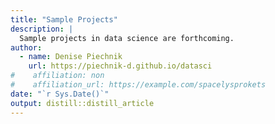 ```yaml
---
title: "Sample Projects"
description: |
  Sample projects in data science are forthcoming.
author:
  - name: Denise Piechnik 
    url: https://piechnik-d.github.io/datasci
#    affiliation: non
#    affiliation_url: https://example.com/spacelysprokets
date: "`r Sys.Date()`"
output: distill::distill_article
---
```







